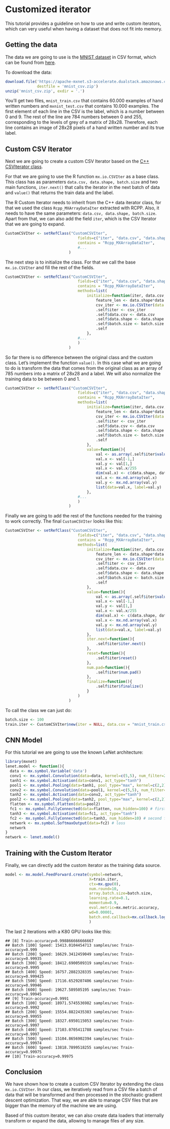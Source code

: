 # Customized iterator


This tutorial provides a guideline on how to use and write custom iterators, which can very useful when having a dataset that does not fit into memory.

## Getting the data

The data we are going to use is the [MNIST dataset](http://yann.lecun.com/exdb/mnist/) in CSV format, which can be found from [here](https://www.kaggle.com/c/digit-recognizer/data).

To download the data:

```{r}
download.file('https://apache-mxnet.s3-accelerate.dualstack.amazonaws.com/R/data/mnist_csv.zip',
              destfile = 'mnist_csv.zip')
unzip('mnist_csv.zip', exdir = '.')
```

You'll get two files, `mnist_train.csv` that contains 60.000 examples of hand written numbers and `mxnist_test.csv` that contains 10.000 examples. The first element of each line in the CSV is the label, which is a number between 0 and 9. The rest of the line are 784 numbers between 0 and 255, corresponding to the levels of grey of a matrix of 28x28. Therefore, each line contains an image of 28x28 pixels of a hand written number and its true label.

## Custom CSV Iterator

Next we are going to create a custom CSV Iterator based on the [C++ CSVIterator class](https://github.com/dmlc/mxnet/blob/master/src/io/iter_csv.cc).

For that we are going to use the R function `mx.io.CSVIter` as a base class. This class has as parameters `data.csv, data.shape, batch.size` and two main functions, `iter.next()` that calls the iterator in the next batch of data and `value()` that returns the train data and the label.

The R Custom Iterator needs to inherit from the C++ data iterator class, for that we used the class `Rcpp_MXArrayDataIter` extracted with RCPP. Also, it needs to have the same parameters: `data.csv, data.shape, batch.size`. Apart from that, we can also add the field `iter`, which is the CSV Iterator that we are going to expand.

```{r, eval=FALSE}
CustomCSVIter <- setRefClass("CustomCSVIter",
								fields=c("iter", "data.csv", "data.shape", "batch.size"),
								contains = "Rcpp_MXArrayDataIter",
								#...
                            )
```

The next step is to initialize the class. For that we call the base `mx.io.CSVIter` and fill the rest of the fields.

```{r, eval=FALSE}
CustomCSVIter <- setRefClass("CustomCSVIter",
								fields=c("iter", "data.csv", "data.shape", "batch.size"),
								contains = "Rcpp_MXArrayDataIter",
								methods=list(
	                             	initialize=function(iter, data.csv, data.shape, batch.size){
										feature_len <- data.shape*data.shape + 1
										csv_iter <- mx.io.CSVIter(data.csv=data.csv, data.shape=c(feature_len), batch.size=batch.size)
										.self$iter <- csv_iter
										.self$data.csv <- data.csv
										.self$data.shape <- data.shape
										.self$batch.size <- batch.size
										.self
	                               	},
                             	#...
                             	)
                            )
```

So far there is no difference between the original class and the custom class. Let's implement the function `value()`. In this case what we are going to do is transform the data that comes from the original class as an array of 785 numbers into a matrix of 28x28 and a label. We will also normalize the training data to be between 0 and 1.

```{r, eval=FALSE}
CustomCSVIter <- setRefClass("CustomCSVIter",
								fields=c("iter", "data.csv", "data.shape", "batch.size"),
								contains = "Rcpp_MXArrayDataIter",
								methods=list(
	                             	initialize=function(iter, data.csv, data.shape, batch.size){
										feature_len <- data.shape*data.shape + 1
										csv_iter <- mx.io.CSVIter(data.csv=data.csv, data.shape=c(feature_len), batch.size=batch.size)
										.self$iter <- csv_iter
										.self$data.csv <- data.csv
										.self$data.shape <- data.shape
										.self$batch.size <- batch.size
										.self
	                               	},
									value=function(){
										val <- as.array(.self$iter$value()$data)
										val.x <- val[-1,]
										val.y <- val[1,]
										val.x <- val.x/255
										dim(val.x) <- c(data.shape, data.shape, 1, ncol(val.x))
										val.x <- mx.nd.array(val.x)
										val.y <- mx.nd.array(val.y)
										list(data=val.x, label=val.y)
									},
                             	#...
                             	)
                            )
```
Finally we are going to add the rest of the functions needed for the training to work correctly. The final `CustomCSVIter` looks like this:

```{r}
CustomCSVIter <- setRefClass("CustomCSVIter",
								fields=c("iter", "data.csv", "data.shape", "batch.size"),
								contains = "Rcpp_MXArrayDataIter",
								methods=list(
	                             	initialize=function(iter, data.csv, data.shape, batch.size){
										feature_len <- data.shape*data.shape + 1
										csv_iter <- mx.io.CSVIter(data.csv=data.csv, data.shape=c(feature_len), batch.size=batch.size)
										.self$iter <- csv_iter
										.self$data.csv <- data.csv
										.self$data.shape <- data.shape
										.self$batch.size <- batch.size
										.self
	                               	},
									value=function(){
										val <- as.array(.self$iter$value()$data)
										val.x <- val[-1,]
										val.y <- val[1,]
										val.x <- val.x/255
										dim(val.x) <- c(data.shape, data.shape, 1, ncol(val.x))
										val.x <- mx.nd.array(val.x)
										val.y <- mx.nd.array(val.y)
										list(data=val.x, label=val.y)
									},
									iter.next=function(){
										.self$iter$iter.next()
									},
									reset=function(){
										.self$iter$reset()
									},
									num.pad=function(){
										.self$iter$num.pad()
									},
									finalize=function(){
										.self$iter$finalize()
									}
                             	)
                            )
```

To call the class we can just do:

```{r}
batch.size <- 100
train.iter <- CustomCSVIter$new(iter = NULL, data.csv = "mnist_train.csv", data.shape = 28, batch.size = batch.size)
```

## CNN Model


For this tutorial we are going to use the known LeNet architecture:

```{r}
library(mxnet)
lenet.model <- function(){
  data <- mx.symbol.Variable('data')
  conv1 <- mx.symbol.Convolution(data=data, kernel=c(5,5), num_filter=20) #first conv
  tanh1 <- mx.symbol.Activation(data=conv1, act_type="tanh")
  pool1 <- mx.symbol.Pooling(data=tanh1, pool_type="max", kernel=c(2,2), stride=c(2,2))
  conv2 <- mx.symbol.Convolution(data=pool1, kernel=c(5,5), num_filter=50)# second conv
  tanh2 <- mx.symbol.Activation(data=conv2, act_type="tanh")
  pool2 <- mx.symbol.Pooling(data=tanh2, pool_type="max", kernel=c(2,2), stride=c(2,2))
  flatten <- mx.symbol.Flatten(data=pool2)
  fc1 <- mx.symbol.FullyConnected(data=flatten, num_hidden=100) # first fullc
  tanh3 <- mx.symbol.Activation(data=fc1, act_type="tanh")
  fc2 <- mx.symbol.FullyConnected(data=tanh3, num_hidden=10) # second fullc
  network <- mx.symbol.SoftmaxOutput(data=fc2) # loss
  network
}
network <- lenet.model()
```

## Training with the Custom Iterator

Finally, we can directly add the custom iterator as the training data source.

```{r, eval=FALSE}
model <- mx.model.FeedForward.create(symbol=network,
                                     X=train.iter,
                                     ctx=mx.gpu(0),
                                     num.round=10,
                                     array.batch.size=batch.size,
                                     learning.rate=0.1,
                                     momentum=0.9,  
                                     eval.metric=mx.metric.accuracy,
                                     wd=0.00001,
                                     batch.end.callback=mx.callback.log.speedometer(batch.size, frequency = 100)
                                     )
```

The last 2 iterations with a K80 GPU looks like this:

```
## [8] Train-accuracy=0.998866666666667
## Batch [100] Speed: 15413.0104454713 samples/sec Train-accuracy=0.999
## Batch [200] Speed: 16629.3412459049 samples/sec Train-accuracy=0.99935
## Batch [300] Speed: 18412.6900509319 samples/sec Train-accuracy=0.9995
## Batch [400] Speed: 16757.2882328335 samples/sec Train-accuracy=0.999425
## Batch [500] Speed: 17116.6529207406 samples/sec Train-accuracy=0.99946
## Batch [600] Speed: 19627.589505195 samples/sec Train-accuracy=0.99945
## [9] Train-accuracy=0.9991
## Batch [100] Speed: 18971.5745536982 samples/sec Train-accuracy=0.9992
## Batch [200] Speed: 15554.8822435383 samples/sec Train-accuracy=0.99955
## Batch [300] Speed: 18327.6950115053 samples/sec Train-accuracy=0.9997
## Batch [400] Speed: 17103.0705411788 samples/sec Train-accuracy=0.9997
## Batch [500] Speed: 15104.8656902394 samples/sec Train-accuracy=0.99974
## Batch [600] Speed: 13818.7899518255 samples/sec Train-accuracy=0.99975
## [10] Train-accuracy=0.99975
```

## Conclusion


We have shown how to create a custom CSV Iterator by extending the class `mx.io.CSVIter`. In our class, we iteratively read from a CSV file a batch of data that will be transformed and then processed in the stochastic gradient descent optimization. That way, we are able to manage CSV files that are bigger than the memory of the machine we are using.

Based of this custom iterator, we can also create data loaders that internally transform or expand the data, allowing to manage files of any size.


<!-- INSERT SOURCE DOWNLOAD BUTTONS -->
